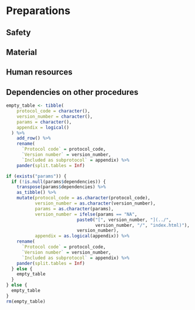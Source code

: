 # Preparations

## Safety

```{=html}
<!--
vaccinations, protective clothing, warnings of dangerous chemicals, emergency protocols
-->
```
## Material

```{=html}
<!--
(Equipment, Labels, Data registration (GPS, sampling table, tablet, phone, ...))
-->
```
## Human resources

```{=html}
<!--
Which roles and why? Minimal number of people needed for this procedure? Skill set/training needed for this procedure?
-->
```
## Dependencies on other procedures

```{=html}
<!--
Should another procedure be known/studied prior to executing this procedure?
The table below is automatically filled in based on information in the yaml section of the `index.Rmd` file
-->
```
```r
empty_table <- tibble(
    protocol_code = character(),
    version_number = character(),
    params = character(),
    appendix = logical()
  ) %>%
    add_row() %>%
    rename(
      `Protocol code` = protocol_code,
      `Version number` = version_number,
      `Included as subprotocol` = appendix) %>%
    pander(split.tables = Inf)

if (exists("params")) {
  if (!is.null(params$dependencies)) {
    transpose(params$dependencies) %>%
    as_tibble() %>%
    mutate(protocol_code = as.character(protocol_code),
           version_number = as.character(version_number),
           params = as.character(params),
           version_number = ifelse(params == "NA",
                           paste0("[", version_number, "](../",
                                  version_number, "/", "index.html)"),
                           version_number),
           appendix = as.logical(appendix)) %>%
    rename(
      `Protocol code` = protocol_code,
      `Version number` = version_number,
      `Included as subprotocol` = appendix) %>%
    pander(split.tables = Inf)
  } else {
    empty_table
  }
} else {
  empty_table
}
rm(empty_table)
```

